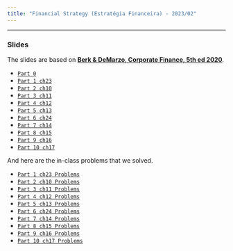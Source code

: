 ```yaml
---
title: "Financial Strategy (Estratégia Financeira) - 2023/02"
---
```


___

###  Slides

The slides are based on [**Berk & DeMarzo, Corporate Finance, 5th ed 2020**](https://www.amazon.com.br/Corporate-Finance-Global-Jonathan-Berk/dp/1292304154).

-   [`Part 0`](https://hcm.quarto.pub/ef_p0/)
-   [`Part 1 ch23`](https://hcm.quarto.pub/ef_p1/)
-   [`Part 2 ch10`](https://hcm.quarto.pub/ef_p2/)
-   [`Part 3 ch11`](https://hcm.quarto.pub/ef_p3/)
-   [`Part 4 ch12`](https://hcm.quarto.pub/ef_p4/)
-   [`Part 5 ch13`](https://hcm.quarto.pub/ef_p5/)
-   [`Part 6 ch24`](https://hcm.quarto.pub/ef_p6/)
-   [`Part 7 ch14`](https://hcm.quarto.pub/ef_p7/)
-   [`Part 8 ch15`](https://hcm.quarto.pub/ef_p8/)
-   [`Part 9 ch16`](https://hcm.quarto.pub/ef_p9/)
-   [`Part 10 ch17`](https://hcm.quarto.pub/ef_p10/)

And here are the in-class problems that we solved.

-   [`Part 1 ch23 Problems`](https://hcm.quarto.pub/ef_p1q/)
-   [`Part 2 ch10 Problems`](https://hcm.quarto.pub/ef_p2q/)
-   [`Part 3 ch11 Problems`](https://hcm.quarto.pub/ef_p3q/)
-   [`Part 4 ch12 Problems`](https://hcm.quarto.pub/ef_p4q/)
-   [`Part 5 ch13 Problems`](https://hcm.quarto.pub/ef_p5q/)
-   [`Part 6 ch24 Problems`](https://hcm.quarto.pub/ef_p6q/)
-   [`Part 7 ch14 Problems`](https://hcm.quarto.pub/ef_p7q/)
-   [`Part 8 ch15 Problems`](https://hcm.quarto.pub/ef_p8q/)
-   [`Part 9 ch16 Problems`](https://hcm.quarto.pub/ef_p9q/)
-   [`Part 10 ch17 Problems`](https://hcm.quarto.pubef_p10q/)
